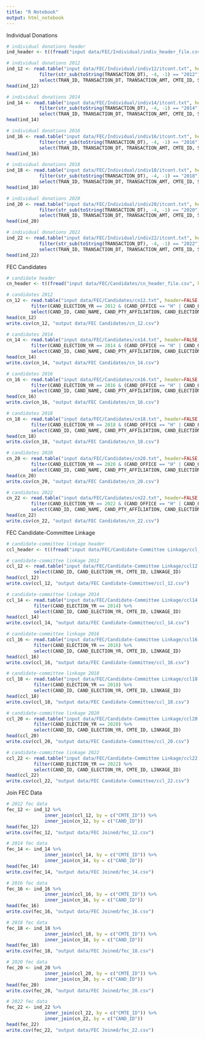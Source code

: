 ```yaml
---
title: "R Notebook"
output: html_notebook
---
```



Individual Donations
```r

# individual donations header
ind_header <- t((fread("input data/FEC/Individual/indiv_header_file.csv", header=FALSE)))

# individual donations 2012
ind_12 <- read.table("input data/FEC/Individual/indiv12/itcont.txt", header=FALSE, sep = '|', fill = TRUE, quote = "", col.names = ind_header[,1]) %>%
            filter(str_sub(toString(TRANSACTION_DT), -4, -1) == "2012") %>%
            select(TRAN_ID, TRANSACTION_DT, TRANSACTION_AMT, CMTE_ID, STATE)
head(ind_12)

# individual donations 2014
ind_14 <- read.table("input data/FEC/Individual/indiv14/itcont.txt", header=FALSE, sep = '|', fill = TRUE, quote = "", col.names = ind_header[,1]) %>%
            filter(str_sub(toString(TRANSACTION_DT), -4, -1) == "2014") %>%
            select(TRAN_ID, TRANSACTION_DT, TRANSACTION_AMT, CMTE_ID, STATE)
head(ind_14)

# individual donations 2016
ind_16 <- read.table("input data/FEC/Individual/indiv16/itcont.txt", header=FALSE, sep = '|', fill = TRUE, quote = "", col.names = ind_header[,1]) %>%
            filter(str_sub(toString(TRANSACTION_DT), -4, -1) == "2016") %>%
            select(TRAN_ID, TRANSACTION_DT, TRANSACTION_AMT, CMTE_ID, STATE)
head(ind_16)

# individual donations 2018
ind_18 <- read.table("input data/FEC/Individual/indiv18/itcont.txt", header=FALSE, sep = '|', fill = TRUE, quote = "", col.names = ind_header[,1]) %>%
            filter(str_sub(toString(TRANSACTION_DT), -4, -1) == "2018") %>%
            select(TRAN_ID, TRANSACTION_DT, TRANSACTION_AMT, CMTE_ID, STATE)
head(ind_18)

# individual donations 2020
ind_20 <- read.table("input data/FEC/Individual/indiv20/itcont.txt", header=FALSE, sep = '|', fill = TRUE, quote = "", col.names = ind_header[,1]) %>%
            filter(str_sub(toString(TRANSACTION_DT), -4, -1) == "2020") %>%
            select(TRAN_ID, TRANSACTION_DT, TRANSACTION_AMT, CMTE_ID, STATE)
head(ind_20)

# individual donations 2022
ind_22 <- read.table("input data/FEC/Individual/indiv22/itcont.txt", header=FALSE, sep = '|', fill = TRUE, quote = "", col.names = ind_header[,1]) %>%
            filter(str_sub(toString(TRANSACTION_DT), -4, -1) == "2022") %>%
            select(TRAN_ID, TRANSACTION_DT, TRANSACTION_AMT, CMTE_ID, STATE)
head(ind_22)

```


FEC Candidates
```r

# candidate header
cn_header <- t((fread("input data/FEC/Candidates/cn_header_file.csv", header=FALSE)))

# candidates 2012
cn_12 <- read.table("input data/FEC/Candidates/cn12.txt", header=FALSE, sep = '|', fill = TRUE, quote = "", col.names = cn_header[,1]) %>%
         filter(CAND_ELECTION_YR == 2012 & (CAND_OFFICE == "H" | CAND_OFFICE == "S") & (CAND_PTY_AFFILIATION == "REP" | CAND_PTY_AFFILIATION == "DEM")) %>%
         select(CAND_ID, CAND_NAME, CAND_PTY_AFFILIATION, CAND_ELECTION_YR, CAND_OFFICE, CAND_OFFICE_ST, CAND_OFFICE_DISTRICT, CAND_PCC)
head(cn_12)
write.csv(cn_12, "output data/FEC Candidates/cn_12.csv")

# candidates 2014
cn_14 <- read.table("input data/FEC/Candidates/cn14.txt", header=FALSE, sep = '|', fill = TRUE, quote = "", col.names = cn_header[,1]) %>%
         filter(CAND_ELECTION_YR == 2014 & (CAND_OFFICE == "H" | CAND_OFFICE == "S") & (CAND_PTY_AFFILIATION == "REP" | CAND_PTY_AFFILIATION == "DEM")) %>%
         select(CAND_ID, CAND_NAME, CAND_PTY_AFFILIATION, CAND_ELECTION_YR, CAND_OFFICE, CAND_OFFICE_ST, CAND_OFFICE_DISTRICT, CAND_PCC)
head(cn_14)
write.csv(cn_14, "output data/FEC Candidates/cn_14.csv")

# candidates 2016
cn_16 <- read.table("input data/FEC/Candidates/cn16.txt", header=FALSE, sep = '|', fill = TRUE, quote = "", col.names = cn_header[,1]) %>%
         filter(CAND_ELECTION_YR == 2016 & (CAND_OFFICE == "H" | CAND_OFFICE == "S") & (CAND_PTY_AFFILIATION == "REP" | CAND_PTY_AFFILIATION == "DEM")) %>%
         select(CAND_ID, CAND_NAME, CAND_PTY_AFFILIATION, CAND_ELECTION_YR, CAND_OFFICE, CAND_OFFICE_ST, CAND_OFFICE_DISTRICT, CAND_PCC)
head(cn_16)
write.csv(cn_16, "output data/FEC Candidates/cn_16.csv")

# candidates 2018
cn_18 <- read.table("input data/FEC/Candidates/cn18.txt", header=FALSE, sep = '|', fill = TRUE, quote = "", col.names = cn_header[,1]) %>%
         filter(CAND_ELECTION_YR == 2018 & (CAND_OFFICE == "H" | CAND_OFFICE == "S") & (CAND_PTY_AFFILIATION == "REP" | CAND_PTY_AFFILIATION == "DEM")) %>%
         select(CAND_ID, CAND_NAME, CAND_PTY_AFFILIATION, CAND_ELECTION_YR, CAND_OFFICE, CAND_OFFICE_ST, CAND_OFFICE_DISTRICT, CAND_PCC)
head(cn_18)
write.csv(cn_18, "output data/FEC Candidates/cn_18.csv")

# candidates 2020
cn_20 <- read.table("input data/FEC/Candidates/cn20.txt", header=FALSE, sep = '|', fill = TRUE, quote = "", col.names = cn_header[,1]) %>%
         filter(CAND_ELECTION_YR == 2020 & (CAND_OFFICE == "H" | CAND_OFFICE == "S") & (CAND_PTY_AFFILIATION == "REP" | CAND_PTY_AFFILIATION == "DEM")) %>%
         select(CAND_ID, CAND_NAME, CAND_PTY_AFFILIATION, CAND_ELECTION_YR, CAND_OFFICE, CAND_OFFICE_ST, CAND_OFFICE_DISTRICT, CAND_PCC)
head(cn_20)
write.csv(cn_20, "output data/FEC Candidates/cn_20.csv")

# candidates 2022
cn_22 <- read.table("input data/FEC/Candidates/cn22.txt", header=FALSE, sep = '|', fill = TRUE, quote = "", col.names = cn_header[,1]) %>%
         filter(CAND_ELECTION_YR == 2022 & (CAND_OFFICE == "H" | CAND_OFFICE == "S") & (CAND_PTY_AFFILIATION == "REP" | CAND_PTY_AFFILIATION == "DEM")) %>%
         select(CAND_ID, CAND_NAME, CAND_PTY_AFFILIATION, CAND_ELECTION_YR, CAND_OFFICE, CAND_OFFICE_ST, CAND_OFFICE_DISTRICT, CAND_PCC)
head(cn_22)
write.csv(cn_22, "output data/FEC Candidates/cn_22.csv")

```


FEC Candidate-Committee Linkage
```r

# candidate-committee linkage header
ccl_header <- t((fread("input data/FEC/Candidate-Committee Linkage/ccl_header_file.csv", header=FALSE)))

# candidate-committee linkage 2012
ccl_12 <- read.table("input data/FEC/Candidate-Committee Linkage/ccl12.txt", header=FALSE, sep = '|', fill = TRUE, quote = "", col.names = ccl_header[,1]) %>%                 filter(CAND_ELECTION_YR == 2012) %>%
          select(CAND_ID, CAND_ELECTION_YR, CMTE_ID, LINKAGE_ID)
head(ccl_12) 
write.csv(ccl_12, "output data/FEC Candidate-Committee/ccl_12.csv")

# candidate-committee linkage 2014
ccl_14 <- read.table("input data/FEC/Candidate-Committee Linkage/ccl14.txt", header=FALSE, sep = '|', fill = TRUE, quote = "", col.names = ccl_header[,1]) %>%
          filter(CAND_ELECTION_YR == 2014) %>%
          select(CAND_ID, CAND_ELECTION_YR, CMTE_ID, LINKAGE_ID)
head(ccl_14)
write.csv(ccl_14, "output data/FEC Candidate-Committee/ccl_14.csv")

# candidate-committee linkage 2016
ccl_16 <- read.table("input data/FEC/Candidate-Committee Linkage/ccl16.txt", header=FALSE, sep = '|', fill = TRUE, quote = "", col.names = ccl_header[,1]) %>%
          filter(CAND_ELECTION_YR == 2016) %>%
          select(CAND_ID, CAND_ELECTION_YR, CMTE_ID, LINKAGE_ID)
head(ccl_16)
write.csv(ccl_16, "output data/FEC Candidate-Committee/ccl_16.csv")

# candidate-committee linkage 2018
ccl_18 <- read.table("input data/FEC/Candidate-Committee Linkage/ccl18.txt", header=FALSE, sep = '|', fill = TRUE, quote = "", col.names = ccl_header[,1]) %>%
          filter(CAND_ELECTION_YR == 2018) %>%
          select(CAND_ID, CAND_ELECTION_YR, CMTE_ID, LINKAGE_ID)
head(ccl_18)
write.csv(ccl_18, "output data/FEC Candidate-Committee/ccl_18.csv")

# candidate-committee linkage 2020
ccl_20 <- read.table("input data/FEC/Candidate-Committee Linkage/ccl20.txt", header=FALSE, sep = '|', fill = TRUE, quote = "", col.names = ccl_header[,1]) %>%
          filter(CAND_ELECTION_YR == 2020) %>%
          select(CAND_ID, CAND_ELECTION_YR, CMTE_ID, LINKAGE_ID)
head(ccl_20)
write.csv(ccl_20, "output data/FEC Candidate-Committee/ccl_20.csv")

# candidate-committee linkage 2022
ccl_22 <- read.table("input data/FEC/Candidate-Committee Linkage/ccl22.txt", header=FALSE, sep = '|', fill = TRUE, quote = "", col.names = ccl_header[,1]) %>%
          filter(CAND_ELECTION_YR == 2022) %>%
          select(CAND_ID, CAND_ELECTION_YR, CMTE_ID, LINKAGE_ID)
head(ccl_22)
write.csv(ccl_22, "output data/FEC Candidate-Committee/ccl_22.csv")

```


Join FEC Data
```r

# 2012 fec data
fec_12 <- ind_12 %>% 
              inner_join(ccl_12, by = c("CMTE_ID")) %>%
              inner_join(cn_12, by = c("CAND_ID"))
head(fec_12)
write.csv(fec_12, "output data/FEC Joined/fec_12.csv")

# 2014 fec data
fec_14 <- ind_14 %>% 
              inner_join(ccl_14, by = c("CMTE_ID")) %>%
              inner_join(cn_14, by = c("CAND_ID"))
head(fec_14)
write.csv(fec_14, "output data/FEC Joined/fec_14.csv")

# 2016 fec data
fec_16 <- ind_16 %>% 
              inner_join(ccl_16, by = c("CMTE_ID")) %>%
              inner_join(cn_16, by = c("CAND_ID"))
head(fec_16)
write.csv(fec_16, "output data/FEC Joined/fec_16.csv")

# 2018 fec data
fec_18 <- ind_18 %>% 
              inner_join(ccl_18, by = c("CMTE_ID")) %>%
              inner_join(cn_18, by = c("CAND_ID"))
head(fec_18)
write.csv(fec_18, "output data/FEC Joined/fec_18.csv")

# 2020 fec data
fec_20 <- ind_20 %>% 
              inner_join(ccl_20, by = c("CMTE_ID")) %>%
              inner_join(cn_20, by = c("CAND_ID"))
head(fec_20)
write.csv(fec_20, "output data/FEC Joined/fec_20.csv")

# 2022 fec data
fec_22 <- ind_22 %>% 
              inner_join(ccl_22, by = c("CMTE_ID")) %>%
              inner_join(cn_22, by = c("CAND_ID"))
head(fec_22)
write.csv(fec_22, "output data/FEC Joined/fec_22.csv")

```

